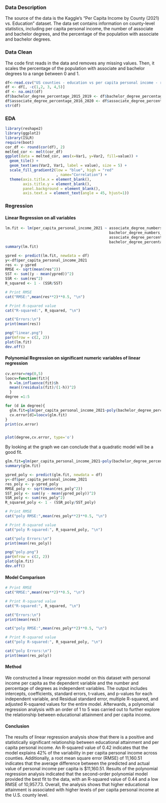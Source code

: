 ### Data Description

The source of the data is the Kaggle's "Per Capita Income by County (2021) vs. Education" dataset. The data set contains information on county-level statistics, including per capita personal income, the number of associate and bachelor degrees, and the percentage of the population with associate and bachelor degrees.

### Data Clean

The code first reads in the data and removes any missing values. Then, it scales the percentage of the population with associate and bachelor degrees to a range between 0 and 1. 

```{r}
df<-read.csv("US counties - education vs per capita personal income - results-20221227-213216.csv")
df <- df[, -c(1,2, 3, 4,5)]
df <- na.omit(df)
df$bachelor_degree_percentage_2015_2019 <- df$bachelor_degree_percentage_2015_2019 / 100
df$associate_degree_percentage_2016_2020 <- df$associate_degree_percentage_2016_2020 / 100
str(df)
```
### EDA
```{r}
library(reshape2)
library(ggplot2)
library(ISLR) 
require(boot)
cor_df <- round(cor(df), 2)
melted_cor <- melt(cor_df)
ggplot(data = melted_cor, aes(x=Var1, y=Var2, fill=value)) + 
  geom_tile() +
  geom_text(aes(Var2, Var1, label = value), size = 5) +
  scale_fill_gradient2(low = "blue", high = "red"
                       , name="Correlation") +
  theme(axis.title.x = element_blank(),
        axis.title.y = element_blank(),
        panel.background = element_blank(),
        axis.text.x = element_text(angle = 45, hjust=1))
```
### Regression

#### Linear Regression on all  variables
```{r}
lm.fit <- lm(per_capita_personal_income_2021 ~ associate_degree_numbers_2016_2020 +
                                               bachelor_degree_numbers_2016_2020 +
                                               associate_degree_percentage_2016_2020 +
                                               bachelor_degree_percentage_2015_2019, data = df)
summary(lm.fit)
```

```{r}
ypred <- predict(lm.fit, newdata = df)
y<-df$per_capita_personal_income_2021
res <- y-ypred
RMSE <- sqrt(mean(res^2))
SST <- sum((y - mean(ypred))^2)
SSR <- sum(res^2)
R_squared <- 1 - (SSR/SST)

```

```{r}
# Print RMSE
cat("RMSE:",mean(res**2)**0.5, "\n")

# Print R-squared value
cat("R-squared:", R_squared, "\n")

cat("Errors:\n")
print(mean(res))

```
```{r}
png("linear.png")
par(mfrow = c(2, 2))
plot(lm.fit)
dev.off()
```
#### Polynomial Regression on significant numeric variables of linear regression

```{r}
cv.error=rep(0,5)
loocv=function(fit){
  h =lm.influence(fit)$h
  mean((residuals(fit)/(1-h))^2) 
  }
degree =1:5

for (d in degree){
  glm.fit=glm(per_capita_personal_income_2021~poly(bachelor_degree_percentage_2015_2019,d)+poly(associate_degree_numbers_2016_2020,d)+poly(bachelor_degree_numbers_2016_2020,d)+poly(associate_degree_percentage_2016_2020,d),data=df) 
  cv.error[d]=loocv(glm.fit)
}
print(cv.error)


plot(degree,cv.error, type='o')

```

By looking at the graph we can conclude that a quadratic model will be a good fit.


```{r}
glm.fit=glm(per_capita_personal_income_2021~poly(bachelor_degree_percentage_2015_2019,2)+poly(associate_degree_numbers_2016_2020,2)+poly(bachelor_degree_numbers_2016_2020,2)+poly(associate_degree_percentage_2016_2020,2),data=df)
summary(glm.fit)
```
```{r}
ypred_poly <- predict(glm.fit, newdata = df)
y<-df$per_capita_personal_income_2021
res_poly <- y-ypred_poly
RMSE_poly <- sqrt(mean(res_poly^2))
SST_poly <- sum((y - mean(ypred_poly))^2)
SSR_poly <- sum(res_poly^2)
R_squared_poly <- 1 - (SSR_poly/SST_poly)

```
```{r}
# Print RMSE
cat("poly RMSE:",mean(res_poly**2)**0.5, "\n")

# Print R-squared value
cat("poly R-squared:", R_squared_poly, "\n")

cat("poly Errors:\n")
print(mean(res_poly))
```

```{r}
png("poly.png")
par(mfrow = c(2, 2))
plot(glm.fit)
dev.off()
```
#### Model Comparison

```{r}
# Print RMSE
cat("RMSE:",mean(res**2)**0.5, "\n")

# Print R-squared value
cat("R-squared:", R_squared, "\n")

cat("Errors:\n")
print(mean(res))

cat("poly RMSE:",mean(res_poly**2)**0.5, "\n")

# Print R-squared value
cat("poly R-squared:", R_squared_poly, "\n")

cat("poly Errors:\n")
print(mean(res_poly))
```
#### Method

We constructed a linear regression model on this dataset with personal income per capita as the dependent variable and the number and percentage of degrees as independent variables. The output includes intercepts, coefficients, standard errors, t-values, and p-values for each independent variable, and Residual standard error, multiple R-squared, and adjusted R-squared values for the entire model. Afterwards, a polynomial regression analysis with an order of 1 to 5 was carried out to further explore the relationship between educational attainment and per capita income.

#### Conclusion

The results of linear regression analysis show that there is a positive and statistically significant relationship between educational attainment and per capita personal income. An R-squared value of 0.42 indicates that the model explains 42% of the variability in per capita personal income across counties. Additionally, a root mean square error (RMSE) of 11,160.51 indicates that the average difference between the predicted and actual value of personal income per capita is $11,160.51. Results of the polynomial regression analysis indicated that the second-order polynomial model provided the best fit to the data, with an R-squared value of 0.44 and a low RMSE of 10,957.73. Overall, the analysis shows that higher educational attainment is associated with higher levels of per capita personal income at the U.S. county level.